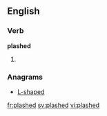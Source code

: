 ==English==

===Verb===
'''plashed'''

# {{en-past of|plash}}

===Anagrams===
* [[L-shaped#English|L-shaped]]

[[fr:plashed]]
[[sv:plashed]]
[[vi:plashed]]